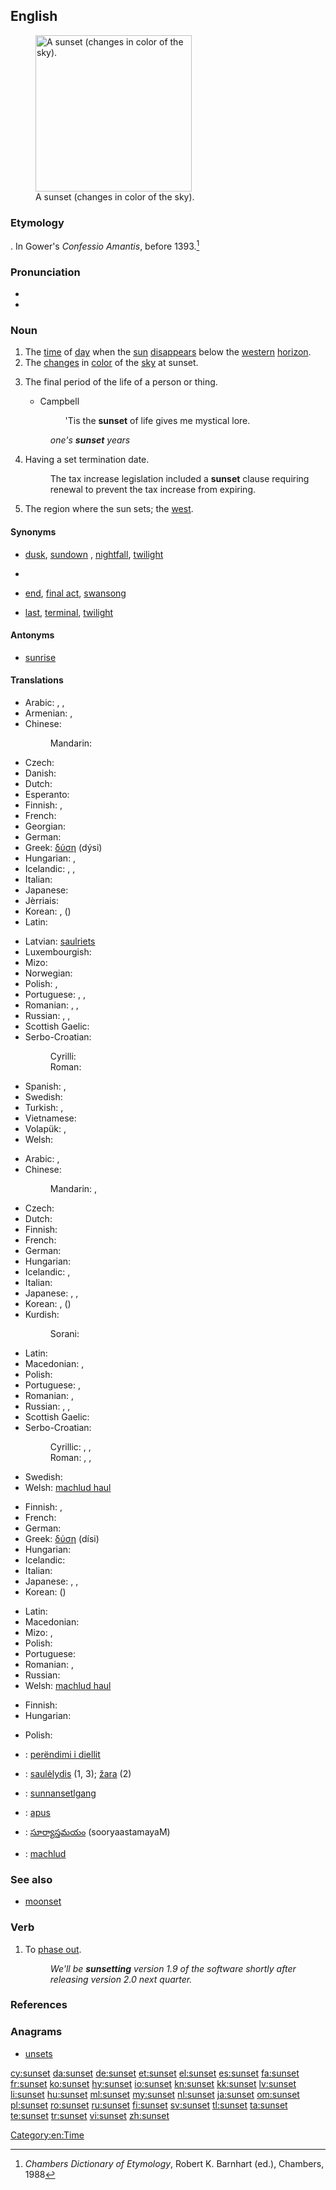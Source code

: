 ==English==
{{wikipedia}}
[[Image:Sunset may 2006 panorama.jpg|thumb|right|250px|A sunset (changes in color of the sky).]]

===Etymology===
{{compound|sun|set}}. In Gower's ''Confessio Amantis'', before 1393.<ref>''Chambers Dictionary of Etymology'', Robert K. Barnhart (ed.), Chambers, 1988</ref>

===Pronunciation===
* {{IPA|/ˈsʌnˌsɛt/}}
* {{audio|en-us-sunset.ogg|Audio (US)}}

===Noun===
{{en-noun}}

# The [[time]] of [[day]] when the [[sun]] [[disappear]]s below the [[western]] [[horizon]].
# The [[change]]s in [[color]] of the [[sky]] at sunset.
# {{figuratively}} The final period of the life of a person or thing.
#* Campbell
#*: 'Tis the '''sunset''' of life gives me mystical lore.
#: ''one's '''sunset''' years''
# {{attributively}} Having a set termination date.
#: The tax increase legislation included a '''sunset''' clause requiring renewal to prevent the tax increase from expiring.
# The region where the sun sets; the [[west]]. <!--Webster 1913-->

====Synonyms====
* {{sense|time}} [[dusk]], [[sundown]] {{qualifier|US}}, [[nightfall]], [[twilight]]
* {{sense|change in color of the sky at sunset}}
* {{sense|final period of life}} [[end]], [[final act]], [[swansong]]
* {{sense|attributively: of or relating to the final period of life}} [[last]], [[terminal]], [[twilight]]

====Antonyms====
* [[sunrise]]

====Translations====
{{trans-top|time of day}}
* Arabic: {{t+|ar|مغرب}},  {{t+|ar|مغرب|m|tr=mághrib}},  {{t-|ar|غروب|m|tr=ghuruub}}
* Armenian: {{t-|hy|մայրամուտ|tr=mayramut}}, {{t-|hy|արևամուտ|tr=arevamut}}
* Chinese:
*: Mandarin: {{t-|cmn|日落|tr=rìluò|sc=Hani}}
* Czech: {{t+|cs|západ|m}}
* Danish: {{t-|da|solnedgang}}
* Dutch: {{t+|nl|zonsondergang|m}}
* Esperanto: {{t+|eo|sunsubiro}}
* Finnish: {{t+|fi|auringonlasku}}, {{t-|fi|illansuu}}
* French: {{t+|fr|coucher de soleil|m}}
* Georgian: {{t-|ka|მზის ჩასვლა|tr=mzis č'asvla|sc=Geor}}
* German: {{t+|de|Sonnenuntergang|m}}
* Greek: [[δύση]] (dýsi) {{f}}
* Hungarian: {{t+|hu|naplemente}}, {{t+|hu|napnyugta}}
* Icelandic: {{t+|is|sólsetur|n}}, {{t+|is|sólarlag|n}}, {{t-|is|sólfall|n}}
* Italian: {{t+|it|tramonto|m}}
* Japanese: {{t+|ja|日没|tr=にちぼつ, nichibotsu}}
* Jèrriais: {{tø|roa-jer|couochi du solé|m}}
* Korean: {{t-|ko|해넘이|tr=haeneomI|sc=Hang}},  {{t+|ko|황혼|tr=hwanghon|sc=Hang}} ({{t+|ko|黃昏|sc=Hani}})
* Latin: {{t-|la|crepusculum}}
{{trans-mid}}
* Latvian: [[saulriets]] {{m}}
* Luxembourgish: {{t-|lb|Sonnenënnergang|m}}
* Mizo: {{tø|lus|ni tlâk}}
* Norwegian: {{t-|no|solnedgang|m}}
* Polish: {{t+|pl|zmierzch|m}}, {{t-|pl|zachód słońca|m}}
* Portuguese: {{t+|pt|crepúsculo|m}}, {{t+|pt|pôr-do-sol|m}}, {{t-|pt|poente}}
* Romanian: {{t|ro|apus|n}}, {{t|ro|asfințire|f}}, {{t|ro|crepuscul|n}}
* Russian: {{t-|ru|заход солнца|m|tr=zaxód sólnca}},  {{t+|ru|закат|m|tr=zakát}},  {{qualifier|вечерняя - večérnjaja}} {{t+|ru|заря|f|tr=zarjá}}
* Scottish Gaelic: {{t-|gd|dol fodha na grèine|m}}
* Serbo-Croatian:
*: Cyrilli: {{t-|sh|залазак сунца}}
*: Roman: {{t-|sh|zalazak sunca}}
* Spanish: {{t-|es|puesta del sol|f}}, {{t+|es|ocaso|m}}
* Swedish: {{t+|sv|solnedgång|c}}
* Turkish: {{t+|tr|gün batımı}}, {{t-|tr|gün batım}}
* Vietnamese: {{t|vi|hoàng hôn}}
* Volapük: {{t+|vo|solamodonikam}}, {{t-|vo|modonikam sola}}
* Welsh: {{t+|cy|machlud haul}}
{{trans-bottom}}

{{trans-top|changes in color of sky at sunset}}
* Arabic: {{Arab|[[غروب الشمس]]}} {{unicode|(ğurūb aš-šams)}} {{m}},  {{t-|ar|غروب الشمس|m|tr=ghuruub al-shams}}
* Chinese:
*: Mandarin: {{t-|cmn|黃昏|sc=Hani}},  {{t-|cmn|黄昏|tr=huánghūn|sc=Hani}}
* Czech: {{t-|cs|západ slunce|m}}
* Dutch: {{t+|nl|zonsondergang|m}}
* Finnish: {{t+|fi|iltarusko}}
* French: {{t+|fr|crépuscule|m}}
* German: {{t+|de|Sonnenuntergang|m}}
* Hungarian: {{t+|hu|alkonypír}}
* Icelandic: {{t+|is|sólsetur|n}}, {{t+|is|sólarlag|n}}
* Italian: {{t+|it|tramonto|m}}
* Japanese: {{t+|ja|夕焼け|tr=ゆうやけ, yūyake}},  {{t+|ja|黄昏}},  {{t+|ja|たそがれ|tr=tasogare}}
* Korean: {{t-|ko|저녁놀|tr=jeonyeog-nol|sc=Hang}},  {{t+|ko|황혼|tr=hwanghon|sc=Hang}} ({{t+|ko|黃昏|sc=Hani}})
* Kurdish:
*: Sorani: {{ku-Arab|[[ڕۆژ ئاوا]]}}
{{trans-mid}}
* Latin: {{t-|la|crepusculum}}
* Macedonian: {{t-|mk|залез|m|tr=zález}},  {{t-|mk|зајдисонце|n|tr=zajdísonce}}
* Polish: {{t-|pl|zachód słońca|m}}
* Portuguese: {{t+|pt|crepúsculo|m}},  {{t+|pt|pôr-do-sol|m}}
* Romanian: {{t|ro|apus|n}}, {{t|ro|crepuscul|n}}
* Russian: {{t-|ru|заход солнца|m|tr=zaxód sólnca}},  {{t+|ru|закат|m|tr=zakát}},  {{qualifier|вечерняя - večérnjaja}} {{t+|ru|заря|f|tr=zarjá}}
* Scottish Gaelic: {{t-|gd|dol fodha na grèine|m}}
* Serbo-Croatian:
*: Cyrillic: {{t-|sh|залаз|m|alt=за́лаз}}, {{t-|sh|залазак сунца}}, {{t-|sh|залазница}}
*: Roman: {{t-|sh|zalaz|m|alt=zálaz}}, {{t-|sh|zalazak sunca}}, {{t-|sh|zalaznica}}
* Swedish: {{t+|sv|solnedgång|c}}
* Welsh: [[machlud haul]]
{{trans-bottom}}

{{trans-top|final period of life}}
* Finnish: {{t+|fi|auringonlasku}}, {{t+|fi|iltarusko}}
* French: {{t+|fr|crépuscule|m}}
* German: {{t+|de|Lebensabend|m}}
* Greek: [[δύση]] (dísi) {{f}}
* Hungarian: {{t+|hu|alkony}}
* Icelandic: {{t+|is|sólsetur|n}}
* Italian: {{t+|it|tramonto|m}}
* Japanese: {{t+|ja|たそがれ|tr=tasogare}},  {{t+|ja|黄昏}},  {{t+|ja|たそがれ|tr=tasogare}}
* Korean: {{t+|ko|황혼|tr=hwanghon|sc=Hang}} ({{t+|ko|黃昏|sc=Hani}})
{{trans-mid}}
* Latin: {{t-|la|crepusculum}}
* Macedonian: {{t-|mk|залез|m|tr=zález}}
* Mizo: {{tø|lus|chawhnû}}, {{tø|lus|ni tlâk}}
* Polish: {{t+|pl|zmierzch|m}}
* Portuguese: {{t+|pt|crepúsculo|m}}
* Romanian: {{t|ro|declin|n}}, {{t|ro|apus|n}}
* Russian: {{t+|ru|закат|m|tr=zakát}}
* Welsh: [[machlud haul]]
{{trans-bottom}}

{{trans-top|attributively: of or relating to the final period of life}}
* Finnish: {{t+|fi|iltarusko|alt=iltaruskon}}
* Hungarian: {{t+|hu|alkony}}
{{trans-mid}}
* Polish: {{t+|pl|zmierzch|m}}
{{trans-bottom}}

{{checktrans-top}}
* {{ttbc|sq}}: [[perëndimi i diellit]]
* {{ttbc|lt}}: [[saulėlydis]] {{m}} (1, 3); [[žara]] {{f}} (2)
* {{ttbc|ang}}: [[sunnansetlgang]] {{m}}
* {{ttbc|ro}}: [[apus]] {{n}}
* {{ttbc|te}}: [[సూర్యాస్తమయం]] (sooryaastamayaM)
* {{ttbc|cy}}: [[machlud]]
{{trans-bottom}}

===See also===
* [[moonset]]

===Verb===
{{en-verb|sunsets|sunsetting|sunsetted}}

# {{business|politics|transitive}} To [[phase out]].
#: ''We'll be '''sunsetting''' version 1.9 of the software shortly after releasing version 2.0 next quarter.''

===References===
<references/>

===Anagrams===
* [[unsets#English|unsets]]

[[Category:en:Time]]

[[cy:sunset]]
[[da:sunset]]
[[de:sunset]]
[[et:sunset]]
[[el:sunset]]
[[es:sunset]]
[[fa:sunset]]
[[fr:sunset]]
[[ko:sunset]]
[[hy:sunset]]
[[io:sunset]]
[[kn:sunset]]
[[kk:sunset]]
[[lv:sunset]]
[[li:sunset]]
[[hu:sunset]]
[[ml:sunset]]
[[my:sunset]]
[[nl:sunset]]
[[ja:sunset]]
[[om:sunset]]
[[pl:sunset]]
[[ro:sunset]]
[[ru:sunset]]
[[fi:sunset]]
[[sv:sunset]]
[[tl:sunset]]
[[ta:sunset]]
[[te:sunset]]
[[tr:sunset]]
[[vi:sunset]]
[[zh:sunset]]